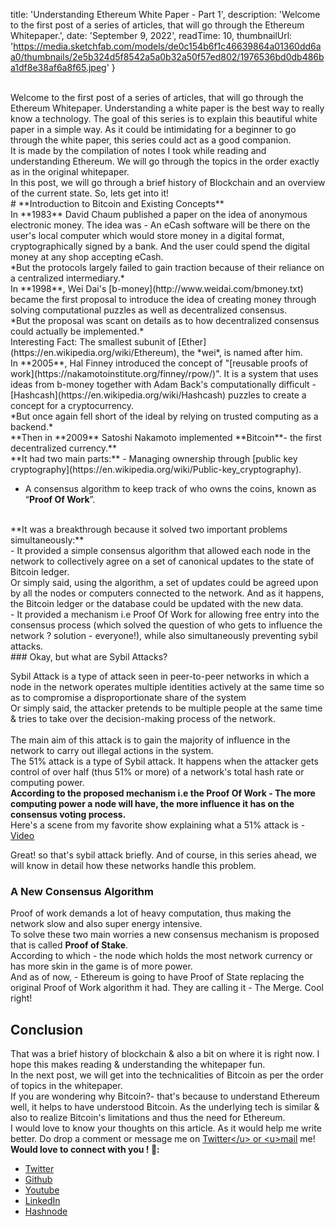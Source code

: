 
  title: 'Understanding Ethereum White Paper - Part 1',
  description: 'Welcome to the first post of a series of articles, that will go through the Ethereum Whitepaper.',
  date: 'September 9, 2022',
  readTime: 10,
  thumbnailUrl: 'https://media.sketchfab.com/models/de0c154b6f1c46639864a01360dd6aa0/thumbnails/2e5b324d5f8542a5a0b32a50f57ed802/1976536bd0db486ba1df8e38af6a8f65.jpeg'
}

 
<br/>
<div style={{fontSize:20}}>
Welcome to the first post of a series of articles, that will go through the Ethereum Whitepaper. Understanding a white paper is the best way to really know a technology. The goal of this series is to explain this beautiful white paper in a simple way. As it could be intimidating for a beginner to go through the white paper, this series could act as a good companion.
<br/> 
It is made by the compilation of notes I took while reading and understanding Ethereum. We will go through the topics in the order exactly as in the original whitepaper. 
<br/>
In this post, we will go through a brief history of Blockchain and an overview of the current state. So, lets get into it!

<br/> 
# **Introduction to Bitcoin and Existing Concepts**
<br/> 
In **1983** David Chaum published a paper on the idea of anonymous electronic money. The idea was - An eCash software will be there on the user's local computer which would store money in a digital format, cryptographically signed by a bank. And the user could spend the digital money at any shop accepting eCash. 
<br/> 
*But the protocols largely failed to gain traction because of their reliance on a centralized intermediary.*
<br/> 
In **1998**, Wei Dai's [b-money](http://www.weidai.com/bmoney.txt) became the first proposal to introduce the idea of creating money through solving computational puzzles as well as decentralized consensus.
<br/> 
*But the proposal was scant on details as to how decentralized consensus could actually be implemented.*
<br/> 
Interesting Fact: The smallest subunit of [Ether](https://en.wikipedia.org/wiki/Ethereum), the *wei*, is named after him.
<br/> 
In **2005**, Hal Finney introduced the concept of "[reusable proofs of work](https://nakamotoinstitute.org/finney/rpow/)". It is a system that uses ideas from b-money together with Adam Back's computationally difficult - [Hashcash](https://en.wikipedia.org/wiki/Hashcash) puzzles to create a concept for a cryptocurrency. 
<br/> 
*But once again fell short of the ideal by relying on trusted computing as a backend.*
<br/> 
**Then in **2009** Satoshi Nakamoto implemented **Bitcoin**- the first decentralized currency.**
<br/> 
**It had two main parts:**
- Managing ownership through [public key cryptography](https://en.wikipedia.org/wiki/Public-key_cryptography). 
 
- A consensus algorithm to keep track of who owns the coins, known as “**Proof Of Work**”.
<br/> 
**It was a breakthrough because it solved two important problems simultaneously:**
<br/> 
- It provided a simple consensus algorithm that allowed each node in the network to collectively agree on a set of canonical updates to the state of Bitcoin ledger.
<div style={{marginLeft: 40}}>
Or simply said, using the algorithm, a set of updates could be agreed upon by all the nodes or computers connected to the network. And as it happens, the Bitcoin ledger or the database could be updated with the new data. 
</div>
- It provided a mechanism i.e Proof Of Work for allowing free entry into the consensus process (which solved the question of who gets to influence the network ? solution - everyone!), while also simultaneously preventing sybil attacks.
    <br/> 
### Okay, but what are Sybil Attacks?

Sybil Attack is a type of attack seen in peer-to-peer networks in which a node in the network operates multiple identities actively at the same time so as to compromise a disproportionate share of the system
<br/> 
Or simply said, the attacker pretends to be multiple people at the same time & tries to take over the decision-making process of the network.
<br/>     
The main aim of this attack is to gain the majority of influence in the network to carry out illegal actions in the system. 
<br/> 
The 51% attack is a type of Sybil attack. It happens when the attacker gets control of over half (thus 51% or more) of a network's total hash rate or computing power.
<br/> 
**According to the proposed mechanism i.e the Proof Of Work - The more computing power a node will have, the more influence it has on the consensus voting process.** 
<br/> 
Here's a scene from my favorite show explaining what a 51% attack is - <u>[Video](https://www.youtube.com/embed?v=C8tPODfNfNM)</u> 
<br/> 

Great! so that's sybil attack briefly. And of course, in this series ahead, we will know in detail how these networks handle this problem.
 
### A New Consensus Algorithm 

Proof of work demands a lot of heavy computation, thus making the network slow and also super energy intensive. 
<br/> 
To solve these two main worries a new consensus mechanism is proposed that is called **Proof of Stake**. 
<br/> 
According to which - the node which holds the most network currency or has more skin in the game is of more power. 
<br/> 
And as of now, - Ethereum is going to have Proof of State replacing the original Proof of Work algorithm it had. They are calling it - The Merge. Cool right!

## Conclusion
 
That was a brief history of blockchain & also a bit on where it is right now. I hope this makes reading & understanding the whitepaper fun.
<br/> 
In the next post, we will get into the technicalities of Bitcoin as per the order of topics in the whitepaper. 
<br/> 
If you are wondering why Bitcoin?- that's because to understand Ethereum well, it helps to have understood Bitcoin. As the underlying tech is similar & also to realize Bitcoin's limitations and thus the need for Ethereum.
<br/> 
I would love to know your thoughts on this article. As it would help me write better. Do drop a comment or message me on <u>[Twitter](https://twitter.com/saumyanayak_)</u>  or <u>[mail](mailto:futuredrivenme@gmail.com
)</u> me!
<br/> 
**Would love to connect with you ! 👋:**
-  [Twitter ](https://twitter.com/saumyanayak_) 
-  [Github](https://github.com/saumya66)
-  [Youtube](https://www.youtube.com/c/saumyanayak)
-  [LinkedIn ](https://www.linkedin.com/in/saumyanayak/) 
-  [Hashnode](https://saumya.hashnode.dev/)
</div>